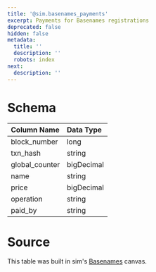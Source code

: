 ```yaml
---
title: '@sim.basenames_payments'
excerpt: Payments for Basenames registrations
deprecated: false
hidden: false
metadata:
  title: ''
  description: ''
  robots: index
next:
  description: ''
---
```

# Schema

| Column Name     | Data Type  |
| :-------------- | :--------- |
| block\_number   | long       |
| txn\_hash       | string     |
| global\_counter | bigDecimal |
| name            | string     |
| price           | bigDecimal |
| operation       | string     |
| paid\_by        | string     |

# Source

This table was built in sim's [Basenames](https://studio.sim.io/sim/canvases/f636b313-2561-477e-ba37-e335e811579b) canvas.
